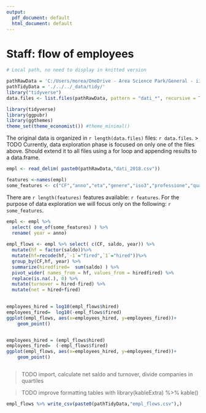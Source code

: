 ```yaml
---
output:
  pdf_document: default
  html_document: default
---
```

# Staff: flow of employees


```r
# Local path, no need to display in knitted version

pathRawData = 'C:/Users/morea/OneDrive - Area Science Park/General - iifvg lavoro/DatiElaborati/Riservati/'
pathTidyData = './../../_data/tidy/'
library("tidyverse")
data.files <- list.files(pathRawData, pattern = "dati_*", recursive = TRUE )

library(tidyverse)
library(ggpubr)
library(ggthemes)
theme_set(theme_economist()) #theme_minimal()
```


The original data is organized in `r length(data.files)` files: `r data.files`. 
> TODO Currently, data exploration phase is focused on only one of the files above. Should extend it to all files using a for loop and appending results to a data.frame.

```r
empl <- read_delim( paste0(pathRawData,"dati_2018.csv")) 

features <-names(empl)
some_features <- c("CF","anno","eta","genere","iso3","professione","qualifica","saldo")


```

 There are `r length(features)` features available: `r features`. For the purpose of data exploration we will focus only on the following: `r some_features`.


```r

empl <- empl %>%  
  select( one_of(some_features) ) %>%
  rename( year = anno)
 
empl_flows <- empl %>% select( c(CF, saldo, year)) %>%  
  mutate(hf = factor(saldo))%>% 
  mutate(hf=recode(hf,`-1`="fired",`1`="hired"))%>%
  group_by(CF,hf, year) %>% 
  summarize(hiredfired=  sum(saldo) ) %>% 
  pivot_wider( names_from = hf, values_from = hiredfired) %>%
  replace(is.na(.), 0) %>%
  mutate(turnover = hired-fired) %>%
  mutate(net = hired+fired) 
 
```


```r
employees_hired = log10(empl_flows$hired)
employees_fired=  log10(-empl_flows$fired)
ggplot(empl_flows, aes(x=employees_hired, y=employees_fired))+
    geom_point()



```



```r
employees_hired = (empl_flows$hired)
employees_fired=  (-empl_flows$fired)
ggplot(empl_flows, aes(x=employees_hired, y=employees_fired))+
    geom_point()



```
 > TODO import, calculate net saldo and turnover, divide companies in quartiles

> TODO improve formatting tables with library(kableExtra) %>% kable()


```r
empl_flows %>% write_csv(paste0(pathTidyData,"empl_flows.csv"),)
```

